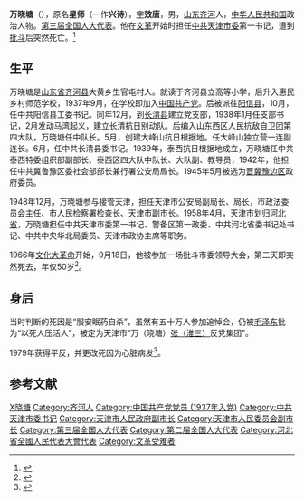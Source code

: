 '''万晓塘'''（{{bd|1916年||1966年|9月19日|catIdx=W}}），原名'''星师'''（一作'''兴诗'''），[[表字|字]]'''效唐'''，男，[[山东省|山东]][[齐河县|齐河]]人，[[中华人民共和国|中华人民共和国]]政治人物。[[第三届全国人大代表|第三届全国人大代表]]。他在[[文化大革命|文革]]开始时担任[[中共天津市委|中共天津市委]]第一书记，遭到[[批斗|批斗]]后突然死亡。<ref>{{Cite book|title=中华人民共和国职官志|author=何虎生, 李耀东, 向常福主编|publisher=中国社会出版社|year=2003|isbn=9787800883934|location=北京|pages=}}</ref>

== 生平 ==
万晓塘是[[山东省|山东省]][[齐河县|齐河县]]大黄乡生官屯村人。就读于齐河县立高等小学，后升入惠民乡村师范学校，1937年9月，在学校即加入[[中国共产党|中国共产党]]。后被派往[[阳信县|阳信县]]，10月，任中共阳信县工委书记。同年12月，到[[长清县|长清县]]建立党支部，1938年1月任支部书记，2月发动马湾起义，建立长清抗日别动队。后编入山东西区人民抗敌自卫团第四大队，万晓塘任中队长。5月，创建大峰山抗日根据地。任大峰山独立营一连副连长。6月，任中共长清县委书记。1939年，泰西抗日根据地成立，万晓塘任中共泰西特委组织部副部长、泰西区四大队中队长、大队副、教导员，1942年，他担任中共冀鲁豫区委社会部部长兼行署公安局局长。1945年5月被选为[[晋冀豫边区|晋冀豫边区]]政府委员。

1948年12月，万晓塘参与接管天津，担任天津市公安局副局长、局长，市政法委员会主任、市人民检察署检查长、天津市副市长。1958年4月，天津市划归[[河北省|河北省]]，万晓塘担任中共天津市委第一书记、警备区第一政委、中共河北省委书记处书记、中共中央华北局委员、天津市政协主席等职务。

1966年[[文化大革命|文化大革命]]开始，9月18日，他被参加一场批斗市委领导大会，第二天即突然死去，年仅50岁<ref>{{cite news |title=万晓塘同志逝世 |work=人民日报 |date=1966年9月22日 |page=第2版}}</ref>。

== 身后 ==
当时判断的死因是“服安眠药自杀”，虽然有五十万人参加追悼会，仍被[[毛泽东|毛泽东]]批为“以死人压活人”，被定为天津市“万（晓塘）[[张淮三|张（淮三）]]反党集团”。

1979年获得平反，并更改死因为心脏病发<ref>{{cite news |title=怀念万晓塘同志 |work=人民日报 |date=1989年8月17日 |page=第6版}}</ref>。

==参考文献==
{{reflist}}

{{中华人民共和国天津市地方领导人|nocat}}

{{Authority control}}
{{DEFAULTSORT:Wan万晓塘}}
[[Category:萬姓|X晓塘]]
[[Category:齐河人|Category:齐河人]]
[[Category:中国共产党党员_(1937年入党)|Category:中国共产党党员 (1937年入党)]]
[[Category:中共天津市委书记|Category:中共天津市委书记]]
[[Category:天津市人民政府副市长|Category:天津市人民政府副市长]]
[[Category:天津市人民委员会副市长|Category:天津市人民委员会副市长]]
[[Category:第三届全国人大代表|Category:第三届全国人大代表]]
[[Category:第二届全国人大代表|Category:第二届全国人大代表]]
[[Category:河北省全國人民代表大會代表|Category:河北省全國人民代表大會代表]]
[[Category:文革受难者|Category:文革受难者]]